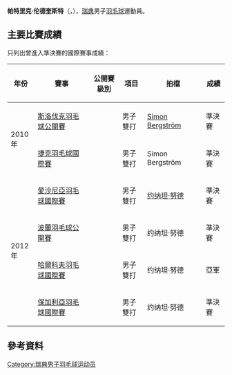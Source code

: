 {{noteTA|G1=Badminton}}
{{Infobox 羽球選手
| playername              = 帕特里克·伦德奎斯特<br />{{lang|sv|Patrik Lundqvist}}
| image                   = 
| size                    = 
| caption                 = 
| birth_name              = 
| date_of_birth           = 
| place_of_birth          = {{SWE}}
| height                  = 
| weight                  = 
| event                   = 男子雙打、混合雙打
| country                 = {{SWE}}
| years_active            = 
| handedness              = 
| coach                   = 
| highest_ranking         = 第52位（男雙-[[约纳坦·努德|约纳坦·努德]]）
| date_of_highest_ranking = 2013年6月26日<ref name="ranking">[http://bwfcontent.tournamentsoftware.com/ranking/player.aspx?id=6383&player=113410 BWF World Ranking - Ranking of Patrik LUNDQVIST (42648)]{{en}}</ref>
| current_ranking         = 第129位（男雙-[[约纳坦·努德|约纳坦·努德]]）<br/>第282位（混雙-[[阿曼达·瓦林|阿曼达·瓦林]]）
| date_of_current_ranking = 2014年2月6日<ref>[http://bwfcontent.tournamentsoftware.com/ranking/category.aspx?id=6383&category=474 BWF World Ranking - BWF世界排名榜 (2/6/2014) - Men's doubles] {{Wayback|url=http://bwfcontent.tournamentsoftware.com/ranking/category.aspx?id=6383&category=474 |date=20140325113033 }}{{en}}</ref><ref>[http://bwfcontent.tournamentsoftware.com/ranking/category.aspx?id=6383&category=476 BWF World Ranking - BWF世界排名榜 (2/6/2014) - Mixed doubles] {{Wayback|url=http://bwfcontent.tournamentsoftware.com/ranking/category.aspx?id=6383&category=476 |date=20140325112402 }}{{en}}</ref>
| played                  = 42勝–50負（男雙）<br/>16勝–19負（混雙）
| titles                  = 
| bwf_profile             = 502D6069-E8E9-416E-BE09-D4444A1E9FFD
| bwf_id                  = 42648
| updated                 = 2014年2月10日
}}
{{MedalTableTop}}
{{MedalSport | 男子[[羽毛球|羽毛球]]}}
{{MedalCountry | {{SWE}}}}
{{MedalBottom}}
'''帕特里克·伦德奎斯特'''（{{lang-sv|'''Patrik Lundqvist'''}}，{{bd|1991年|6月3日}}），[[瑞典|瑞典]]男子[[羽毛球|羽毛球]]運動員。

==主要比賽成績==
只列出曾進入準決賽的國際賽事成績：
{| class=wikitable style="text-align:center; font-size:small;" 
!width="50"|年份
!width="180"|賽事
!width="80"|公開賽級別
!width="60"|項目
!width="150"|拍檔
!width="50"|成績
|-
!rowspan="2"|2010年
|[[2010年斯洛伐克羽毛球公開賽|斯洛伐克羽毛球公開賽]]
|{{BWFFS}}
|男子雙打
|[[Simon_Bergström|Simon Bergström]]
|bgcolor="#b8860b"|準決賽
|-
|[[2010年捷克羽毛球國際賽|捷克羽毛球國際賽]]
|{{BWFIC}}
|男子雙打
|Simon Bergström
|bgcolor="#b8860b"|準決賽
|-
!rowspan="4"|2012年
|[[2012年愛沙尼亞羽毛球國際賽|愛沙尼亞羽毛球國際賽]]
|{{BWFIS}}
|男子雙打
|[[约纳坦·努德|约纳坦·努德]]
|bgcolor="#b8860b"|準決賽
|-
|[[2012年波蘭羽毛球公開賽|波蘭羽毛球公開賽]]
|{{BWFIS}}
|男子雙打
|约纳坦·努德
|bgcolor="#b8860b"|準決賽
|-
|[[2012年哈爾科夫羽毛球國際賽|哈爾科夫羽毛球國際賽]]
|{{BWFIC}}
|男子雙打
|约纳坦·努德
|bgcolor="silver"|亞軍
|-
|[[2012年保加利亞羽毛球國際賽|保加利亞羽毛球國際賽]]
|{{BWFIC}}
|男子雙打
|约纳坦·努德
|bgcolor="#b8860b"|準決賽
|}
{{BWF賽事級別索引}}

== 參考資料 ==
{{Reflist}}

{{DEFAULTSORT:Lundqvist, Patrik}}
[[Category:瑞典男子羽毛球运动员|Category:瑞典男子羽毛球运动员]]
